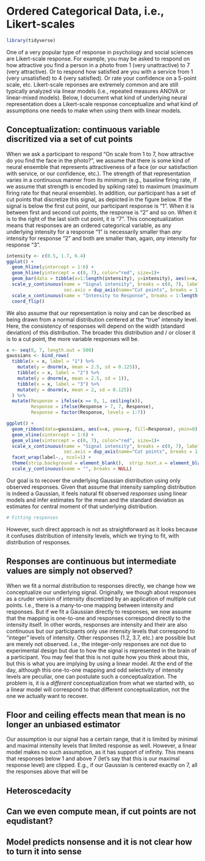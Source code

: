 # Ordered Categorical Data, i.e., Likert-scales


```r
library(tidyverse)
```


One of a very popular type of response in psychology and social sciences are Likert-scale response. For example, you may be asked to respond on how attractive you find a person in a photo from 1 (very unattractive) to 7 (very attractive). Or to respond how satisfied are you with a service from 1 (very unsatisfied) to 4 (very satisfied). Or rate your confidence on a 5-point scale, etc. Likert-scale reponses are extremely common and are still typically analyzed via linear models (i.e., repeated measures ANOVA or linear-mixed models). Below, I document what kind of underlying neural representation does a Likert-scale response conceptualize and what kind of assumptions one needs to make when using them with linear models.

## Conceptualization: continuous variable discritized via a set of cut points
When we ask a participant to respond "On scale from 1 to 7, how attractive do you find the face in the photo?", we assume that there is some kind of neural ensemble that represents attractiveness of a face (or our satisfaction with service, or our confidence, etc.). The strength of that representation varies in a continuous manner from its minimum (e.g., baseline firing rate, if we assume that strength is encoded by spiking rate) to maximum (maximum firing rate for that neural ensemble). In addition, our participant has a set of cut points that discretize this signal, as depicted in the figure below. If the signal is below the first cut point, our participant response is "1". When it is between first and second cut points, the response is "2" and so on. When it is to the right of the last sixth cut point, it is "7". This conceptualization means that responses are an ordered categorical variable, as any underlying intensity for a response "1" is necessarily smaller than _any_ intensity for response "2" and both are smaller than, again, _any_ intensity for response "3".

```r
intensity <- c(0.5, 1.7, 6.4)
ggplot() +
  geom_hline(yintercept = 1:6) +
  geom_hline(yintercept = c(0, 7), color="red", size=1)+ 
  geom_bar(data = tibble(x=1:length(intensity), y=intensity), aes(x=x, y=y), stat="identity") +
  scale_y_continuous(name = "Signal intensity", breaks = c(0, 7), labels = c("Minimal signal", "Maximal signal"), limits = c(-0.5, 7.5),
                     sec.axis = dup_axis(name="Cut points", breaks = 1:6, labels = 1:6)) + 
  scale_x_continuous(name = "Intensity to Response", breaks = 1:length(intensity), labels = sprintf("%.1f→%d", intensity, ceiling(intensity))) +
  coord_flip()
```

We also assume that our representation is noisy and can be described as being drawn from a normal distribution centered at the "true" intensity level. Here, the consistency of responses will depend on the width (standard deviation) of this distribution. The broader this distribution and / or closer it is to a cut point, the more variable responses will be.

```r
x <- seq(0, 7, length.out = 500)
gaussians <- bind_rows(
  tibble(x = x, label = "1") %>%
    mutate(y = dnorm(x, mean = 2.5, sd = 0.125)),
    tibble(x = x, label = "2") %>%
    mutate(y = dnorm(x, mean = 2.5, sd = 1)),
    tibble(x = x, label = "3") %>%
    mutate(y = dnorm(x, mean = 2, sd = 0.125))
  ) %>%
  mutate(Response = ifelse(x == 0, 1, ceiling(x)),
         Response = ifelse(Response > 7, 7, Response),
         Response = factor(Response, levels = 1:7))

ggplot() +
  geom_ribbon(data=gaussians, aes(x=x, ymax=y, fill=Response), ymin=0) +
  geom_vline(xintercept = 1:6) +
  geom_vline(xintercept = c(0, 7), color="red", size=1)+ 
  scale_x_continuous(name = "Signal intensity", breaks = c(0, 7), labels = c("Minimal signal", "Maximal signal"), limits = c(-0.5, 7.5),
                     sec.axis = dup_axis(name="Cut points", breaks = 1:6, labels = 1:6)) + 
  facet_wrap(label~., ncol=1) + 
  theme(strip.background = element_blank(),  strip.text.x = element_blank()) +
  scale_y_continuous(name = "", breaks = NULL)

```

Our goal is to recover the underlying Gaussian distribution using only observed responses. Given that assume that intensity sampling distribution is indeed a Gaussian, it feels natural fit observed _responses_ using linear models and infer estimates for the mean and the standard deviation as estimates for central moment of that underlying distribution.

```r
# Fitting responses
```

However, such direct approach is not as straightforward as it looks because it confuses distribution of intensity levels, which we trying to fit, with distribution of responses.

## Responses are continuous but intermediate values are simply not observed?
When we fit a normal distribution to responses directly, we change how we conceptualize our underlying signal. Originally, we though about responses as a cruder version of intensity discretized by an application of multiple cut points. I.e., there is a many-to-one mapping between intensity and responses. But if we fit a Gaussian directly to responses, we now assume that the mapping is one-to-one and responses correspond directly to the intensity itself. In other words, responses are intensity and their are also continuous but our participants only use intensity levels that correspond to "integer" levels of intensity. Other responses (1.2, 3.7, etc.) are possible but are merely not observed. I.e., the integer-only responses are not due to experimental design but due to how the signal is represented in the brain of a participant. You may feel that this is not quite how you think about this, but this is what you are implying by using a linear model. At the end of the day, although this one-to-one mapping and odd selectivity of intensity levels are peculiar, one can postulate such a conceptualization. The problem is, it is a _different_ conceptualization from what we started with, so a linear model will correspond to that different conceptualization, not the one we actually want to recover.

## Floor and ceiling effects mean that mean is no longer an unbiased estimator
Our assumption is our signal has a certain range, that it is limited by minimal and maximal intensity levels that limited response as well. However, a linear model makes no such assumption, as it has support of infinity. This means that responses below 1 and above 7 (let's say that this is our maximal response level) are clipped. E.g., if our Gaussian is centered exactly on 7, all the responses above that will be 

## Heteroscedacity

## Can we even compute mean, if cut points are not equdistant?

## Model predicts nonsense and it is not clear how to turn it into sense